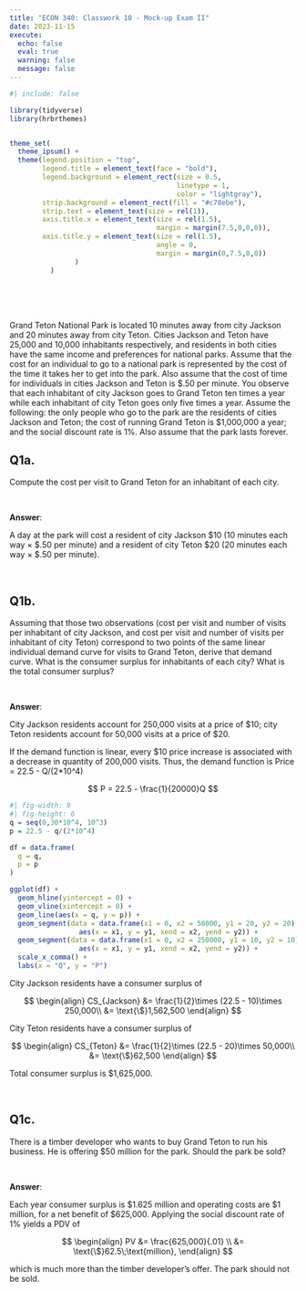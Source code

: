 ```yaml
---
title: "ECON 340: Classwork 10 - Mock-up Exam II"
date: 2023-11-15
execute: 
  echo: false
  eval: true
  warning: false
  message: false
---
```


```r
#| include: false

library(tidyverse)
library(hrbrthemes)


theme_set(
  theme_ipsum() +
  theme(legend.position = "top",
        legend.title = element_text(face = "bold"),
        legend.background = element_rect(size = 0.5, 
                                         linetype = 1, 
                                         color = "lightgray"),
        strip.background = element_rect(fill = "#c78ebe"),
        strip.text = element_text(size = rel(1)),
        axis.title.x = element_text(size = rel(1.5),
                                    margin = margin(7.5,0,0,0)),
        axis.title.y = element_text(size = rel(1.5),
                                    angle = 0,
                                    margin = margin(0,7.5,0,0))
                )
          )

```


<br><br><br>


Grand Teton National Park is located 10 minutes away from city Jackson and 20 minutes away from city Teton. Cities Jackson and Teton have 25,000 and 10,000 inhabitants respectively, and residents in both cities have the same income and preferences for national parks. Assume that the cost for an individual to go to a national park is represented by the cost of the time it takes her to get into the park. Also assume that the cost of time for individuals in cities Jackson and Teton is $.50 per minute. You observe that each inhabitant of city Jackson goes to Grand Teton ten times a year while each inhabitant of city Teton goes only five times a year. Assume the following: the only people who go to the park are the residents of cities Jackson and Teton; the cost of running Grand Teton is $1,000,000 a year; and the social discount rate is 1%. Also assume that the park lasts forever.


## Q1a.
Compute the cost per visit to Grand Teton for an inhabitant of each city.

<br>

**Answer**:

A day at the park will cost a resident of city Jackson $10 (10 minutes each way × $.50 per minute) and a resident of city Teton $20 (20 minutes each way × $.50 per minute).

<br>

## Q1b.
Assuming that those two observations (cost per visit and number of visits per inhabitant of city Jackson, and cost per visit and number of visits per inhabitant of city Teton) correspond to two points of the same linear individual demand curve for visits to Grand Teton, derive that demand curve. What is the consumer surplus for inhabitants of each city? What is the total consumer surplus?

<br>

**Answer**:


City Jackson residents account for 250,000 visits at a price of $10; city Teton residents account for 50,000 visits at a price of $20. 

If the demand function is linear, every $10 price increase is associated with a decrease in quantity of 200,000 visits. Thus, the demand function is Price = 22.5 - Q/(2*10^4)

$$
P = 22.5 - \frac{1}{20000}Q
$$

```r
#| fig-width: 9
#| fig-height: 6
q = seq(0,30*10^4, 10^3)
p = 22.5 - q/(2*10^4)

df = data.frame(
  q = q,
  p = p
)

ggplot(df) +
  geom_hline(yintercept = 0) +
  geom_vline(xintercept = 0) +
  geom_line(aes(x = q, y = p)) +
  geom_segment(data = data.frame(x1 = 0, x2 = 50000, y1 = 20, y2 = 20),
                 aes(x = x1, y = y1, xend = x2, yend = y2)) +
  geom_segment(data = data.frame(x1 = 0, x2 = 250000, y1 = 10, y2 = 10),
                 aes(x = x1, y = y1, xend = x2, yend = y2)) +
  scale_x_comma() +
  labs(x = "Q", y = "P")

```



City Jackson residents have a consumer surplus of 

$$
\begin{align}
CS_{Jackson} &= \frac{1}{2}\times (22.5 - 10)\times 250,000\\
&= \text{\$}1,562,500
\end{align}
$$


City Teton residents have a consumer surplus of 

$$
\begin{align}
CS_{Teton} &= \frac{1}{2}\times (22.5 - 20)\times 50,000\\
&= \text{\$}62,500
\end{align}
$$


Total consumer surplus is $1,625,000.

<br>

## Q1c.
There is a timber developer who wants to buy Grand Teton to run his business. He is offering $50 million for the park. Should the park be sold?

<br>

**Answer**:

Each year consumer surplus is $1.625 million and operating costs are $1 million, for a net benefit of $625,000. Applying the social discount rate of 1% yields a PDV of 

$$
\begin{align}
PV &= \frac{625,000}{.01} \\
&= \text{\$}62.5\;\text{million},
\end{align}
$$

which is much more than the timber developer’s offer. The park should not be sold.

<br>

